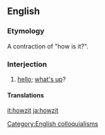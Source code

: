 ==English==

===Etymology===
A contraction of "how is it?".

===Interjection===
{{en-interj}}

# {{context|slang|South Africa|Hawaii|lang=en}} [[hello]]; [[what's up]]?

====Translations====
{{trans-see|what's up}}

[[it:howzit]]
[[ja:howzit]]

[[Category:English colloquialisms]]
